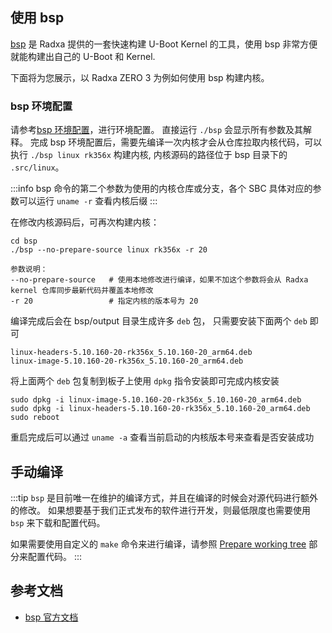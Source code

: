 ## 使用 bsp

[bsp](https://github.com/radxa-repo/bsp) 是 Radxa 提供的一套快速构建 U-Boot Kernel 的工具，使用 bsp 非常方便就能构建出自己的 U-Boot 和 Kernel.

下面将为您展示，以 Radxa ZERO 3 为例如何使用 bsp 构建内核。

### bsp 环境配置

请参考[bsp 环境配置](https://radxa-repo.github.io/bsp)，进行环境配置。
直接运行 `./bsp` 会显示所有参数及其解释。
完成 bsp 环境配置后，需要先编译一次内核才会从仓库拉取内核代码，可以执行 `./bsp linux rk356x` 构建内核, 内核源码的路径位于 bsp 目录下的 `.src/linux`。

:::info
bsp 命令的第二个参数为使用的内核仓库或分支，各个 SBC 具体对应的参数可以运行 `uname -r` 查看内核后缀
:::

在修改内核源码后，可再次构建内核：

```
cd bsp
./bsp --no-prepare-source linux rk356x -r 20

参数说明：
--no-prepare-source   # 使用本地修改进行编译，如果不加这个参数将会从 Radxa kernel 仓库同步最新代码并覆盖本地修改
-r 20                 # 指定内核的版本号为 20
```

编译完成后会在 bsp/output 目录生成许多 `deb` 包， 只需要安装下面两个 `deb` 即可

```
linux-headers-5.10.160-20-rk356x_5.10.160-20_arm64.deb
linux-image-5.10.160-20-rk356x_5.10.160-20_arm64.deb
```

将上面两个 `deb` 包复制到板子上使用 `dpkg` 指令安装即可完成内核安装

```
sudo dpkg -i linux-image-5.10.160-20-rk356x_5.10.160-20_arm64.deb
sudo dpkg -i linux-headers-5.10.160-20-rk356x_5.10.160-20_arm64.deb
sudo reboot
```

重启完成后可以通过 `uname -a` 查看当前启动的内核版本号来查看是否安装成功

## 手动编译

:::tip
`bsp` 是目前唯一在维护的编译方式，并且在编译的时候会对源代码进行额外的修改。
如果想要基于我们正式发布的软件进行开发，则最低限度也需要使用 `bsp` 来下载和配置代码。

如果需要使用自定义的 `make` 命令来进行编译，请参照 [Prepare working tree](https://radxa-repo.github.io/bsp/dev_flow.html#prepare-working-tree) 部分来配置代码。
:::

## 参考文档

- [bsp 官方文档](https://radxa-repo.github.io/bsp)
